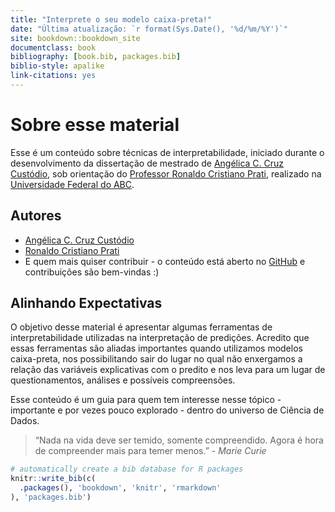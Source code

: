 ```yaml
--- 
title: "Interprete o seu modelo caixa-preta!"
date: "Última atualização: `r format(Sys.Date(), '%d/%m/%Y')`"
site: bookdown::bookdown_site
documentclass: book
bibliography: [book.bib, packages.bib]
biblio-style: apalike
link-citations: yes
---
```


# Sobre esse material

Esse é um conteúdo sobre técnicas de interpretabilidade, iniciado durante o desenvolvimento da dissertação de mestrado de [Angélica C. Cruz Custódio](https://www.linkedin.com/in/angelicacustodio/), sob orientação do [Professor Ronaldo Cristiano Prati](https://www.ufabc.edu.br/ensino/docentes/ronaldo-cristiano-prati), realizado na [Universidade Federal do ABC](https://www.ufabc.edu.br/).

## Autores

- [Angélica C. Cruz Custódio](https://www.linkedin.com/in/angelicacustodio/)
- [Ronaldo Cristiano Prati](https://www.ufabc.edu.br/ensino/docentes/ronaldo-cristiano-prati)
- E quem mais quiser contribuir - o conteúdo está aberto no [GitHub](https://github.com/accustodio/interpretabilidade) e contribuições são bem-vindas :)

## Alinhando Expectativas

O objetivo desse material é apresentar algumas ferramentas de interpretabilidade utilizadas na interpretação de predições. Acredito que essas ferramentas são aliadas importantes quando utilizamos modelos caixa-preta, nos possibilitando sair do lugar no qual não enxergamos a relação das variáveis explicativas com o predito e nos leva para um lugar de questionamentos, análises e possíveis compreensões.

Esse conteúdo é um guia para quem tem interesse nesse tópico - importante e por vezes pouco explorado - dentro do universo de Ciência de Dados.

> "Nada na vida deve ser temido, somente compreendido. Agora é hora de compreender mais para temer menos." - *Marie Curie*


```r
# automatically create a bib database for R packages
knitr::write_bib(c(
  .packages(), 'bookdown', 'knitr', 'rmarkdown'
), 'packages.bib')
```
